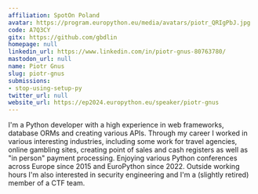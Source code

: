 ```yaml
---
affiliation: SpotOn Poland
avatar: https://program.europython.eu/media/avatars/piotr_QRIgPbJ.jpg
code: A7Q3CY
gitx: https://github.com/gbdlin
homepage: null
linkedin_url: https://www.linkedin.com/in/piotr-gnus-80763780/
mastodon_url: null
name: Piotr Gnus
slug: piotr-gnus
submissions:
- stop-using-setup-py
twitter_url: null
website_url: https://ep2024.europython.eu/speaker/piotr-gnus
---
```


I'm a Python developer with a high experience in web frameworks, database ORMs and creating various APIs. Through my career I worked in various interesting industries, including some work for travel agencies, online gambling sites, creating point of sales and cash registers as well as "in person" payment processing. Enjoying various Python conferences across Europe since 2015 and EuroPython since 2022. Outside working hours I'm also interested in security engineering and I'm a (slightly retired) member of a CTF team.
